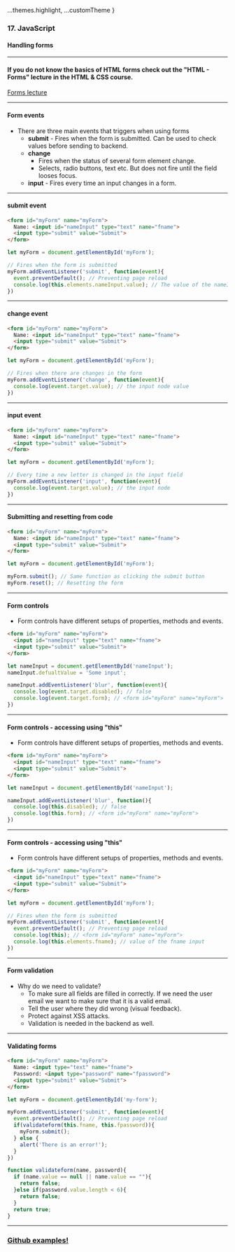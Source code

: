 
  ...themes.highlight,
  ...customTheme
}

### 17. JavaScript
#### Handling forms


---

#### If you do not know the basics of HTML forms check out the "HTML - Forms" lecture in the HTML & CSS course.
<a href="../../lectures/html-css/html-css-10-forms.html" target="_blank">Forms lecture</a>


---

#### Form events
* There are three main events that triggers when using forms
  * **submit** - Fires when the form is submitted. Can be used to check values before sending to backend.
  * **change**
    * Fires when the status of several form element change.
    * Selects, radio buttons, text etc. But does not fire until the field looses focus.
  * **input** - Fires every time an input changes in a form.


---

#### submit event

```HTML
<form id="myForm" name="myForm">
  Name: <input id="nameInput" type="text" name="fname">
  <input type="submit" value="Submit">
</form>
```

```JavaScript
let myForm = document.getElementById('myForm');

// Fires when the form is submitted
myForm.addEventListener('submit', function(event){
  event.preventDefault(); // Preventing page reload
  console.log(this.elements.nameInput.value); // The value of the nameInput input
})
```


---

#### change event

```HTML
<form id="myForm" name="myForm">
  Name: <input id="nameInput" type="text" name="fname">
  <input type="submit" value="Submit">
</form>
```

```JavaScript
let myForm = document.getElementById('myForm');

// Fires when there are changes in the form
myForm.addEventListener('change', function(event){
  console.log(event.target.value); // the input node value
})
```


---

#### input event

```HTML
<form id="myForm" name="myForm">
  Name: <input id="nameInput" type="text" name="fname">
  <input type="submit" value="Submit">
</form>
```

```JavaScript
let myForm = document.getElementById('myForm');

// Every time a new letter is changed in the input field
myForm.addEventListener('input', function(event){
  console.log(event.target.value); // the input node
})
```


---

#### Submitting and resetting from code

```HTML
<form id="myForm" name="myForm">
  Name: <input id="nameInput" type="text" name="fname">
  <input type="submit" value="Submit">
</form>
```

```JavaScript
let myForm = document.getElementById('myForm');

myForm.submit(); // Same function as clicking the submit button
myForm.reset(); // Resetting the form
```


---

#### Form controls

* Form controls have different setups of properties, methods and events.

```HTML
<form id="myForm" name="myForm">
  <input id="nameInput" type="text" name="fname">
  <input type="submit" value="Submit">
</form>
```

```JavaScript
let nameInput = document.getElementById('nameInput');
nameInput.defualtValue = 'Some input';

nameInput.addEventListener('blur', function(event){
  console.log(event.target.disabled); // false
  console.log(event.target.form); // <form id="myForm" name="myForm">
})
```


---

#### Form controls - accessing using "this"

* Form controls have different setups of properties, methods and events.

```HTML
<form id="myForm" name="myForm">
  <input id="nameInput" type="text" name="fname">
  <input type="submit" value="Submit">
</form>
```

```JavaScript
let nameInput = document.getElementById('nameInput');

nameInput.addEventListener('blur', function(){
  console.log(this.disabled); // false
  console.log(this.form); // <form id="myForm" name="myForm">
})
```


---

#### Form controls - accessing using "this"

* Form controls have different setups of properties, methods and events.

```HTML
<form id="myForm" name="myForm">
  <input id="nameInput" type="text" name="fname">
  <input type="submit" value="Submit">
</form>
```

```JavaScript
let myForm = document.getElementById('myForm');

// Fires when the form is submitted
myForm.addEventListener('submit', function(event){
  event.preventDefault(); // Preventing page reload
  console.log(this); // <form id="myForm" name="myForm">
  console.log(this.elements.fname); // value of the fname input
})
```


---

#### Form validation
* Why do we need to validate?
  * To make sure all fields are filled in correctly. If we need the user email we want to make sure that it is a valid email.
  * Tell the user where they did wrong (visual feedback).
  * Protect against XSS attacks.
  * Validation is needed in the backend as well.


---

#### Validating forms

```HTML
<form id="myForm" name="myForm">
  Name: <input type="text" name="fname">
  Password: <input type="password" name="fpassword">
  <input type="submit" value="Submit">
</form>
```

```JavaScript
let myForm = document.getElementById('my-form');

myForm.addEventListener('submit', function(event){
  event.preventDefault(); // Preventing page reload
  if(validateform(this.fname, this.fpassword)){
    myForm.submit();
  } else {
    alert('There is an error!');
  }
})

function validateform(name, password){  
  if (name.value == null || name.value == ""){  
    return false;
  }else if(password.value.length < 6){  
    return false;  
  }
  return true;
}
```


---

### <a href="https://github.com/SofthouseVxo/Education" target="_blank">Github examples!</a>